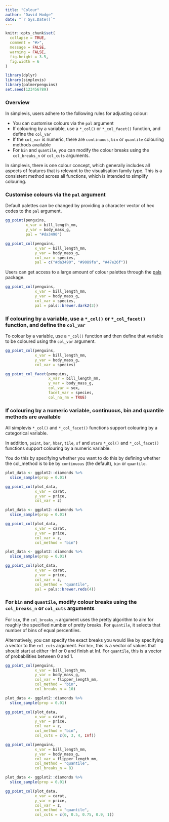 ```yaml
---
title: "Colour"
author: "David Hodge"
date: "`r Sys.Date()`"
---
```


```r
knitr::opts_chunk$set(
  collapse = TRUE,
  comment = "#>",
  message = FALSE,
  warning = FALSE,
  fig.height = 3.5, 
  fig.width = 6
)
```

```r
library(dplyr)
library(simplevis)
library(palmerpenguins)
set.seed(123456789)
```

### Overview

In simplevis, users adhere to the following rules for adjusting colour:

* You can customise colours via the `pal` argument 
* If colouring by a variable, use a `*_col()` or `*_col_facet()` function, and define the `col_var`
* If the `col_var` is numeric, there are `continuous`, `bin` or `quantile` colouring methods available
* For `bin` and `quantile`, you can modify the colour breaks using the `col_breaks_n` or `col_cuts` arguments.

In simplevis, there is one colour concept, which generally includes all aspects of features that is relevant to the visualisation family type. This is a consistent method across all functions, which is intended to simplify colouring.


### Customise colours via the `pal` argument  

Default palettes can be changed by providing a character vector of hex codes to the `pal` argument.

```r
gg_point(penguins, 
         x_var = bill_length_mm, 
         y_var = body_mass_g, 
         pal = "#da3490")

```

```r
gg_point_col(penguins, 
             x_var = bill_length_mm, 
             y_var = body_mass_g, 
             col_var = species, 
             pal = c("#da3490", "#9089fa", "#47e26f"))
```

Users can get access to a large amount of colour palettes through the [pals](https://kwstat.github.io/pals/) package.

```r
gg_point_col(penguins, 
             x_var = bill_length_mm, 
             y_var = body_mass_g, 
             col_var = species, 
             pal = pals::brewer.dark2(3))
```

### If colouring by a variable, use a `*_col()` or `*_col_facet()` function, and define the `col_var`

To colour by a variable, use a `*_col()` function and then define that variable to be coloured using the `col_var` argument.

```r
gg_point_col(penguins, 
             x_var = bill_length_mm, 
             y_var = body_mass_g, 
             col_var = species)
```            

```r
gg_point_col_facet(penguins, 
                   x_var = bill_length_mm, 
                   y_var = body_mass_g, 
                   col_var = sex, 
                   facet_var = species,
                   col_na_rm = TRUE)
```

### If colouring by a numeric variable, continuous, bin and quantile methods are available

All simplevis `*_col()` and `*_col_facet()` functions support colouring by a categorical variable.

In addition, `point`, `bar`, `hbar`, `tile`, `sf` and `stars` `*_col()` and `*_col_facet()` functions support colouring by a numeric variable.

You do this by specifying whether you want to do this by defining whether the col_method is to be by `continuous` (the default), `bin` or `quantile`.

```r
plot_data <- ggplot2::diamonds %>% 
  slice_sample(prop = 0.01)

gg_point_col(plot_data, 
             x_var = carat, 
             y_var = price, 
             col_var = z)
```

```r
plot_data <- ggplot2::diamonds %>% 
  slice_sample(prop = 0.01)

gg_point_col(plot_data, 
             x_var = carat, 
             y_var = price, 
             col_var = z,
             col_method = "bin")
```

```r
plot_data <- ggplot2::diamonds %>% 
  slice_sample(prop = 0.01)

gg_point_col(plot_data, 
             x_var = carat, 
             y_var = price, 
             col_var = z,
             col_method = "quantile",
             pal = pals::brewer.reds(4))
```

### For `bin` and `quantile`, modify colour breaks using the `col_breaks_n` or `col_cuts` arguments

For `bin`, the `col_breaks_n` argument uses the pretty algorithm to aim for roughly the specified number of pretty breaks. For `quantile`, it selects that number of bins of equal percentiles.

Alternatively, you can specify the exact breaks you would like by specifying a vector to the `col_cuts` argument. For `bin`, this is a vector of values that should start at either -Inf or 0 and finish at Inf. For `quantile`, this is a vector of probabilities between 0 and 1. 

```r
gg_point_col(penguins, 
             x_var = bill_length_mm, 
             y_var = body_mass_g, 
             col_var = flipper_length_mm, 
             col_method = "bin",
             col_breaks_n = 10)
```

```r
plot_data <- ggplot2::diamonds %>% 
  slice_sample(prop = 0.01)

gg_point_col(plot_data, 
             x_var = carat, 
             y_var = price, 
             col_var = z,
             col_method = "bin",
             col_cuts = c(0, 3, 4, Inf))
```


```r
gg_point_col(penguins, 
             x_var = bill_length_mm, 
             y_var = body_mass_g, 
             col_var = flipper_length_mm, 
             col_method = "quantile",
             col_breaks_n = 8)
```

```r
plot_data <- ggplot2::diamonds %>% 
  slice_sample(prop = 0.01)

gg_point_col(plot_data, 
             x_var = carat, 
             y_var = price, 
             col_var = z,
             col_method = "quantile",
             col_cuts = c(0, 0.5, 0.75, 0.9, 1))
```


